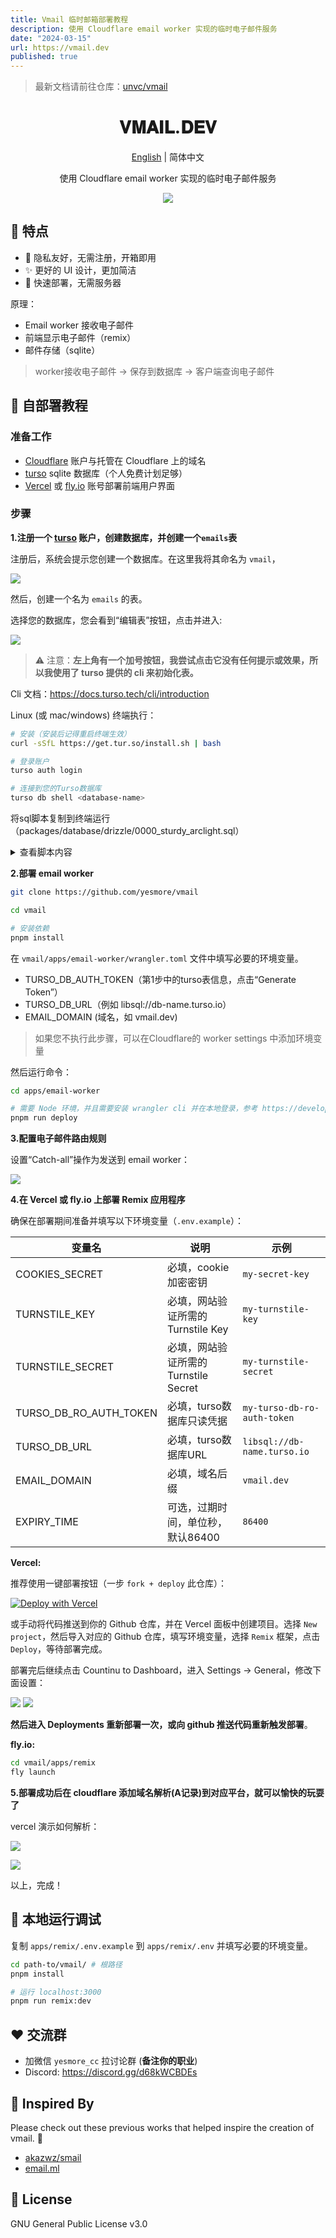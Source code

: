 ```yaml
---
title: Vmail 临时邮箱部署教程
description: 使用 Cloudflare email worker 实现的临时电子邮件服务
date: "2024-03-15"
url: https://vmail.dev
published: true
---
```


> 最新文档请前往仓库：[unvc/vmail](https://gitlab.com/unvc/vmail)


<div align="center">
  <h1>𝐕𝐌𝐀𝐈𝐋.𝐃𝐄𝐕</h1>
  <p><a href="https://github.com/yesmore/vmail/blob/main/README_en.md">English</a> | 简体中文</p>
  <p>使用 Cloudflare email worker 实现的临时电子邮件服务</p>
  <img src="https://img.inke.app/file/beb0212f96c6cd37eaeb8.jpg"/>
</div>

## 🌈 特点

- 🎯 隐私友好，无需注册，开箱即用
- ✨ 更好的 UI 设计，更加简洁
- 🚀 快速部署，无需服务器

原理：

- Email worker 接收电子邮件
- 前端显示电子邮件（remix）
- 邮件存储（sqlite）

> worker接收电子邮件 -> 保存到数据库 -> 客户端查询电子邮件

## 👋 自部署教程

### 准备工作

- [Cloudflare](https://dash.cloudflare.com/) 账户与托管在 Cloudflare 上的域名
- [turso](https://turso.tech) sqlite 数据库（个人免费计划足够）
- [Vercel](https://vercel.com) 或 [fly.io](https://fly.io) 账号部署前端用户界面

### 步骤

**1.注册一个 [turso](https://turso.tech) 账户，创建数据库，并创建一个`emails`表**

注册后，系统会提示您创建一个数据库。在这里我将其命名为 `vmail`，

![](https://img.inke.app/file/3773b481c78c9087140b1.png) 

然后，创建一个名为 `emails` 的表。

选择您的数据库，您会看到“编辑表”按钮，点击并进入:

![](https://img.inke.app/file/d49086f9b450edd5a2cef.png) 

> ⚠️ 注意：**左上角有一个加号按钮，我尝试点击它没有任何提示或效果，所以我使用了 turso 提供的 cli 来初始化表。**

Cli 文档：https://docs.turso.tech/cli/introduction 

Linux (或 mac/windows) 终端执行：

```bash
# 安装（安装后记得重启终端生效）
curl -sSfL https://get.tur.so/install.sh | bash

# 登录账户
turso auth login

# 连接到您的Turso数据库
turso db shell <database-name>
```

将sql脚本复制到终端运行（packages/database/drizzle/0000_sturdy_arclight.sql）

<details>
<summary>查看脚本内容</summary>
<pre >
CREATE TABLE `emails` (
 `id` text PRIMARY KEY NOT NULL,
 `message_from` text NOT NULL,
 `message_to` text NOT NULL,
 `headers` text NOT NULL,
 `from` text NOT NULL,
 `sender` text,
 `reply_to` text,
 `delivered_to` text,
 `return_path` text,
 `to` text,
 `cc` text,
 `bcc` text,
 `subject` text,
 `message_id` text NOT NULL,
 `in_reply_to` text,
 `references` text,
 `date` text,
 `html` text,
 `text` text,
 `created_at` integer NOT NULL,
 `updated_at` integer NOT NULL
);
</pre>
</details>

**2.部署 email worker**

```bash
git clone https://github.com/yesmore/vmail

cd vmail

# 安装依赖
pnpm install
```

在 `vmail/apps/email-worker/wrangler.toml` 文件中填写必要的环境变量。

- TURSO_DB_AUTH_TOKEN（第1步中的turso表信息，点击“Generate Token”）
- TURSO_DB_URL（例如 libsql://db-name.turso.io）
- EMAIL_DOMAIN (域名，如 vmail.dev)
  
> 如果您不执行此步骤，可以在Cloudflare的 worker settings 中添加环境变量

然后运行命令：

```bash
cd apps/email-worker

# 需要 Node 环境，并且需要安装 wrangler cli 并在本地登录，参考 https://developers.cloudflare.com/workers/wrangler/install-and-update
pnpm run deploy
```

**3.配置电子邮件路由规则**

设置“Catch-all”操作为发送到 email worker：

![](https://img.inke.app/file/fa39163411cd35fad0a7f.png) 

**4.在 Vercel 或 fly.io 上部署 Remix 应用程序**

确保在部署期间准备并填写以下环境变量（`.env.example`）：

| 变量名                 | 说明                                 | 示例                        |
| ---------------------- | ------------------------------------ | --------------------------- |
| COOKIES_SECRET         | 必填，cookie加密密钥                 | `my-secret-key`             |
| TURNSTILE_KEY          | 必填，网站验证所需的Turnstile Key    | `my-turnstile-key`          |
| TURNSTILE_SECRET       | 必填，网站验证所需的Turnstile Secret | `my-turnstile-secret`       |
| TURSO_DB_RO_AUTH_TOKEN | 必填，turso数据库只读凭据            | `my-turso-db-ro-auth-token` |
| TURSO_DB_URL           | 必填，turso数据库URL                 | `libsql://db-name.turso.io` |
| EMAIL_DOMAIN           | 必填，域名后缀                       | `vmail.dev`                 |
| EXPIRY_TIME            | 可选，过期时间，单位秒，默认86400    | `86400`                     |

**Vercel:** 

推荐使用一键部署按钮（一步 `fork + deploy` 此仓库）：

[![Deploy with Vercel](https://vercel.com/button)](https://vercel.com/new/clone?repository-url=https%3A%2F%2Fgitlab.com%2Funvc%2Fvmail&env=COOKIES_SECRET&env=TURNSTILE_KEY&env=TURNSTILE_SECRET&env=TURSO_DB_RO_AUTH_TOKEN&env=TURSO_DB_URL&env=EMAIL_DOMAIN&project-name=vmail&repository-name=vmail)

或手动将代码推送到你的 Github 仓库，并在 Vercel 面板中创建项目。选择 `New project`，然后导入对应的 Github 仓库，填写环境变量，选择 `Remix` 框架，点击 `Deploy`，等待部署完成。

部署完后继续点击 Countinu to Dashboard，进入 Settings -> General，修改下面设置：

![](https://img.inke.app/file/573f842ccbefdf8daf319.png)
![](https://img.inke.app/file/36c1566d8c27735bb097d.png)

**然后进入 Deployments 重新部署一次，或向 github 推送代码重新触发部署**。

**fly.io:** 

```bash
cd vmail/apps/remix 
fly launch
```
  
**5.部署成功后在 cloudflare 添加域名解析(A记录)到对应平台，就可以愉快的玩耍了**

vercel 演示如何解析：

![](https://img.inke.app/file/245b71636cd16afcf93c7.png)

![](https://img.inke.app/file/e10af19334fd6a13b7d2e.png)

以上，完成！

## 🔨 本地运行调试

复制 `apps/remix/.env.example` 到 `apps/remix/.env` 并填写必要的环境变量。

```bash
cd path-to/vmail/ # 根路径
pnpm install

# 运行 localhost:3000
pnpm run remix:dev
```

## ❤️ 交流群

- 加微信 `yesmore_cc` 拉讨论群 (**备注你的职业**)
- Discord: https://discord.gg/d68kWCBDEs

## 🎨 Inspired By

Please check out these previous works that helped inspire the creation of vmail. 🙏

- [akazwz/smail](https://github.com/akazwz/smail)
- [email.ml](email.ml)

## 📝 License

GNU General Public License v3.0